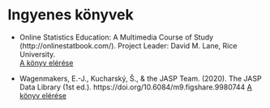 # Ingyenes könyvek 

* Online Statistics Education: A Multimedia Course of Study (http://onlinestatbook.com/). Project Leader: David M. Lane, Rice University.  
[A könyv elérése](http://onlinestatbook.com/)

* Wagenmakers, E.-J., Kucharský, Š., & the JASP Team. (2020). The JASP Data Library (1st ed.). https://doi.org/10.6084/m9.figshare.9980744
[A könyv elérése](https://jasp-stats.org/wp-content/uploads/2020/05/The_JASP_Data_Library_1st_Edition.pdf)

